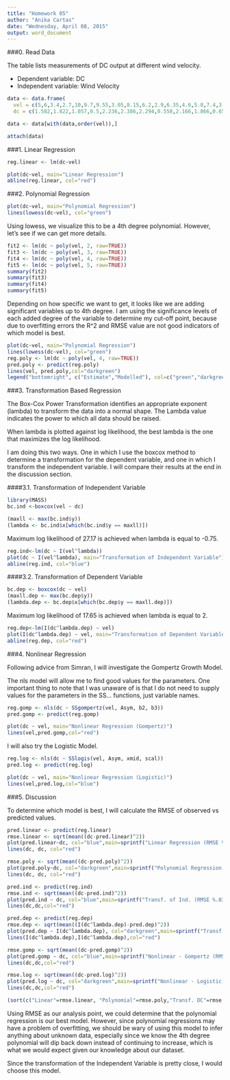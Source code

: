 ```yaml
---
title: "Homework 05"
author: "Anika Cartas"
date: "Wednesday, April 08, 2015"
output: word_document
---
```


###0. Read Data

The table lists measurements of DC output at different wind velocity.

* Dependent variable: DC
* Independent variable: Wind Velocity

```r
data <- data.frame(
  vel = c(5,6,3.4,2.7,10,9.7,9.55,3.05,8.15,6.2,2.9,6.35,4.6,5.8,7.4,3.6,7.85,8.8,7,5.45,9.1,10.2,4.1,3.95,2.45),
  dc = c(1.582,1.822,1.057,0.5,2.236,2.386,2.294,0.558,2.166,1.866,0.653,1.93,1.562,1.737,2.088,1.137,2.179,2.112,1.8,1.501,2.303,2.310,1.194,1.144,0.123))

data <- data[with(data,order(vel)),]

attach(data)
```

###1. Linear Regression

```r
reg.linear <- lm(dc~vel)

plot(dc~vel, main="Linear Regression")
abline(reg.linear, col="red")
```

###2. Polynomial Regression

```r
plot(dc~vel, main="Polynomial Regression")
lines(lowess(dc~vel), col="green")
```

Using lowess, we visualize this to be a 4th degree polynomial. However, let's see if we can get more details.

```r
fit2 <- lm(dc ~ poly(vel, 2, raw=TRUE))
fit3 <- lm(dc ~ poly(vel, 3, raw=TRUE))
fit4 <- lm(dc ~ poly(vel, 4, raw=TRUE))
fit5 <- lm(dc ~ poly(vel, 5, raw=TRUE))
summary(fit2)
summary(fit3)
summary(fit4)
summary(fit5)
```

Depending on how specific we want to get, it looks like we are adding significant variables up to 4th degree. I am using the significance levels of each added degree of the variable to determine my cut-off point, because due to overfitting errors the R^2 and RMSE value are not good indicators of which model is best.

```r
plot(dc~vel, main="Polynomial Regression")
lines(lowess(dc~vel), col="green")
reg.poly <- lm(dc ~ poly(vel, 4, raw=TRUE))
pred.poly <- predict(reg.poly)
lines(vel, pred.poly,col="darkgreen") 
legend("bottomright", c("Estimate","Modelled"), col=c("green","darkgreen"), lwd=2)
```

###3. Transformation Based Regression

The Box-Cox Power Transformation identifies an appropriate exponent (lambda) to transform the data into a normal shape. The Lambda value indicates the power to which all data should be raised. 

When lambda is plotted against log likelihood, the best lambda is the one that maximizes the log likelihood.

I am doing this two ways. One in which I use the boxcox method to determine a transformation for the dependent variable, and one in which I transform the independent variable. I will compare their results at the end in the discussion section.

####3.1. Transformation of Independent Variable

```r
library(MASS)
bc.ind <-boxcox(vel ~ dc)

(maxll <- max(bc.ind$y))
(lambda <- bc.ind$x[which(bc.ind$y == maxll)])
```

Maximum log likelihood of 27.17 is achieved when lambda is equal to -0.75.

```r
reg.ind<-lm(dc ~ I(vel^lambda))
plot(dc ~ I(vel^lambda), main="Transformation of Independent Variable")
abline(reg.ind, col="blue")
```

####3.2. Transformation of Dependent Variable

```r
bc.dep <- boxcox(dc ~ vel)
(maxll.dep <- max(bc.dep$y))
(lambda.dep <- bc.dep$x[which(bc.dep$y == maxll.dep)])
```

Maximum log likelihood of 17.65 is achieved when lambda is equal to 2.

```r
reg.dep<-lm(I(dc^lambda.dep) ~ vel)
plot(I(dc^lambda.dep) ~ vel, main="Transformation of Dependent Variable")
abline(reg.dep, col="red")
```

###4. Nonlinear Regression

Following advice from Simran, I will investigate the Gompertz Growth Model.

The nls model will allow me to find good values for the parameters. One important thing to note that I was unaware of is that I do not need to supply values for the parameters in the SS... functions, just variable names.

```r
reg.gomp <- nls(dc ~ SSgompertz(vel, Asym, b2, b3))
pred.gomp <- predict(reg.gomp)

plot(dc ~ vel, main="Nonlinear Regression (Gompertz)")
lines(vel,pred.gomp,col="red")

```

I will also try the Logistic Model.

```r
reg.log <- nls(dc ~ SSlogis(vel, Asym, xmid, scal))
pred.log <- predict(reg.log)

plot(dc ~ vel, main="Nonlinear Regression (Logistic)")
lines(vel,pred.log,col="blue")
```

###5. Discussion

To determine which model is best, I will calculate the RMSE of observed vs predicted values.

```r
pred.linear <- predict(reg.linear)
rmse.linear <- sqrt(mean((dc-pred.linear)^2))
plot(pred.linear~dc, col="blue",main=sprintf("Linear Regression (RMSE %.03f)",rmse.linear),xlab="Observed",ylab="Linear Prediction")
lines(dc, dc, col="red")
```

```r
rmse.poly <- sqrt(mean((dc-pred.poly)^2))
plot(pred.poly~dc, col="darkgreen",main=sprintf("Polynomial Regression (RMSE %.03f)",rmse.poly),xlab="Observed",ylab="Polynomial Prediction")
lines(dc, dc, col="red")
```

```r
pred.ind <- predict(reg.ind)
rmse.ind <- sqrt(mean((dc-pred.ind)^2))
plot(pred.ind ~ dc, col="blue",main=sprintf("Transf. of Ind. (RMSE %.03f)",rmse.ind),xlab="Observed",ylab="Predicted")
lines(dc,dc,col="red")
```

```r
pred.dep <- predict(reg.dep)
rmse.dep <- sqrt(mean((I(dc^lambda.dep)-pred.dep)^2))
plot(pred.dep ~ I(dc^lambda.dep), col="darkgreen",main=sprintf("Transf. of Dep. (RMSE %.03f)",rmse.dep),xlab="Observed",ylab="Predicted")
lines(I(dc^lambda.dep),I(dc^lambda.dep),col="red")
```

```r
rmse.gomp <- sqrt(mean((dc-pred.gomp)^2))
plot(pred.gomp ~ dc, col="blue",main=sprintf("Nonlinear - Gompertz (RMSE %.03f)",rmse.gomp),xlab="Observed",ylab="Predicted")
lines(dc,dc,col="red")
```

```r
rmse.log <- sqrt(mean((dc-pred.log)^2))
plot(pred.log ~ dc, col="darkgreen",main=sprintf("Nonlinear - Logistic (RMSE %.03f)",rmse.log),xlab="Observed",ylab="Predicted")
lines(dc,dc,col="red")
```

```r
(sort(c("Linear"=rmse.linear, "Polynomial"=rmse.poly,"Transf. DC"=rmse.dep, "Transf. Vel"=rmse.ind, "Gompertz"= rmse.gomp, "Logistic"=rmse.log)))
```
Using RMSE as our analysis point, we could determine that the polynomial regression is our best model. However, since polynomial regressions may have a problem of overfitting, we should be wary of using this model to infer anything about unknown data, especially since we know the 4th degree polynomial will dip back down instead of continuing to increase, which is what we would expect given our knowledge about our dataset.

Since the transformation of the Independent Variable is pretty close, I would choose this model.
